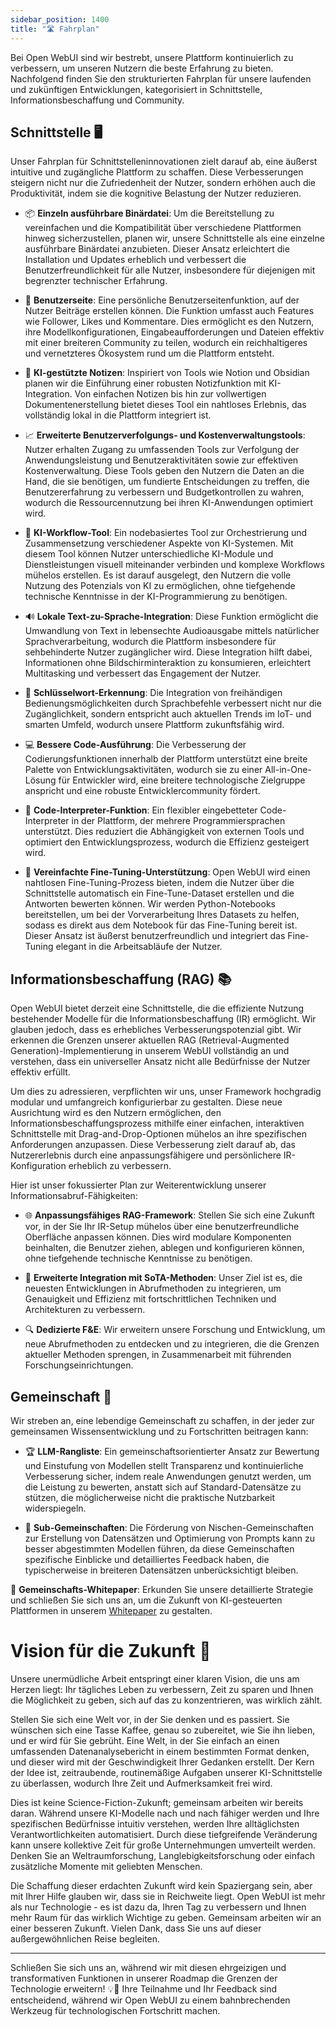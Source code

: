 ```yaml
---
sidebar_position: 1400
title: "🛣️ Fahrplan"
---
```



<TopBanners />


Bei Open WebUI sind wir bestrebt, unsere Plattform kontinuierlich zu verbessern, um unseren Nutzern die beste Erfahrung zu bieten. Nachfolgend finden Sie den strukturierten Fahrplan für unsere laufenden und zukünftigen Entwicklungen, kategorisiert in Schnittstelle, Informationsbeschaffung und Community.

## Schnittstelle 🖥️

Unser Fahrplan für Schnittstelleninnovationen zielt darauf ab, eine äußerst intuitive und zugängliche Plattform zu schaffen. Diese Verbesserungen steigern nicht nur die Zufriedenheit der Nutzer, sondern erhöhen auch die Produktivität, indem sie die kognitive Belastung der Nutzer reduzieren.

- 📦 **Einzeln ausführbare Binärdatei**: Um die Bereitstellung zu vereinfachen und die Kompatibilität über verschiedene Plattformen hinweg sicherzustellen, planen wir, unsere Schnittstelle als eine einzelne ausführbare Binärdatei anzubieten. Dieser Ansatz erleichtert die Installation und Updates erheblich und verbessert die Benutzerfreundlichkeit für alle Nutzer, insbesondere für diejenigen mit begrenzter technischer Erfahrung.

- 👤 **Benutzerseite**: Eine persönliche Benutzerseitenfunktion, auf der Nutzer Beiträge erstellen können. Die Funktion umfasst auch Features wie Follower, Likes und Kommentare. Dies ermöglicht es den Nutzern, ihre Modellkonfigurationen, Eingabeaufforderungen und Dateien effektiv mit einer breiteren Community zu teilen, wodurch ein reichhaltigeres und vernetzteres Ökosystem rund um die Plattform entsteht.

- 📝 **KI-gestützte Notizen**: Inspiriert von Tools wie Notion und Obsidian planen wir die Einführung einer robusten Notizfunktion mit KI-Integration. Von einfachen Notizen bis hin zur vollwertigen Dokumentenerstellung bietet dieses Tool ein nahtloses Erlebnis, das vollständig lokal in die Plattform integriert ist.

- 📈 **Erweiterte Benutzerverfolgungs- und Kostenverwaltungstools**: Nutzer erhalten Zugang zu umfassenden Tools zur Verfolgung der Anwendungsleistung und Benutzeraktivitäten sowie zur effektiven Kostenverwaltung. Diese Tools geben den Nutzern die Daten an die Hand, die sie benötigen, um fundierte Entscheidungen zu treffen, die Benutzererfahrung zu verbessern und Budgetkontrollen zu wahren, wodurch die Ressourcennutzung bei ihren KI-Anwendungen optimiert wird.

- 🧠 **KI-Workflow-Tool**: Ein nodebasiertes Tool zur Orchestrierung und Zusammensetzung verschiedener Aspekte von KI-Systemen. Mit diesem Tool können Nutzer unterschiedliche KI-Module und Dienstleistungen visuell miteinander verbinden und komplexe Workflows mühelos erstellen. Es ist darauf ausgelegt, den Nutzern die volle Nutzung des Potenzials von KI zu ermöglichen, ohne tiefgehende technische Kenntnisse in der KI-Programmierung zu benötigen.

- 🔊 **Lokale Text-zu-Sprache-Integration**: Diese Funktion ermöglicht die Umwandlung von Text in lebensechte Audioausgabe mittels natürlicher Sprachverarbeitung, wodurch die Plattform insbesondere für sehbehinderte Nutzer zugänglicher wird. Diese Integration hilft dabei, Informationen ohne Bildschirminteraktion zu konsumieren, erleichtert Multitasking und verbessert das Engagement der Nutzer.

- 📣 **Schlüsselwort-Erkennung**: Die Integration von freihändigen Bedienungsmöglichkeiten durch Sprachbefehle verbessert nicht nur die Zugänglichkeit, sondern entspricht auch aktuellen Trends im IoT- und smarten Umfeld, wodurch unsere Plattform zukunftsfähig wird.

- 💻 **Bessere Code-Ausführung**: Die Verbesserung der Codierungsfunktionen innerhalb der Plattform unterstützt eine breite Palette von Entwicklungsaktivitäten, wodurch sie zu einer All-in-One-Lösung für Entwickler wird, eine breitere technologische Zielgruppe anspricht und eine robuste Entwicklercommunity fördert.

- 🤖 **Code-Interpreter-Funktion**: Ein flexibler eingebetteter Code-Interpreter in der Plattform, der mehrere Programmiersprachen unterstützt. Dies reduziert die Abhängigkeit von externen Tools und optimiert den Entwicklungsprozess, wodurch die Effizienz gesteigert wird.

- 🔧 **Vereinfachte Fine-Tuning-Unterstützung**: Open WebUI wird einen nahtlosen Fine-Tuning-Prozess bieten, indem die Nutzer über die Schnittstelle automatisch ein Fine-Tune-Dataset erstellen und die Antworten bewerten können. Wir werden Python-Notebooks bereitstellen, um bei der Vorverarbeitung Ihres Datasets zu helfen, sodass es direkt aus dem Notebook für das Fine-Tuning bereit ist. Dieser Ansatz ist äußerst benutzerfreundlich und integriert das Fine-Tuning elegant in die Arbeitsabläufe der Nutzer.


## Informationsbeschaffung (RAG) 📚

Open WebUI bietet derzeit eine Schnittstelle, die die effiziente Nutzung bestehender Modelle für die Informationsbeschaffung (IR) ermöglicht. Wir glauben jedoch, dass es erhebliches Verbesserungspotenzial gibt. Wir erkennen die Grenzen unserer aktuellen RAG (Retrieval-Augmented Generation)-Implementierung in unserem WebUI vollständig an und verstehen, dass ein universeller Ansatz nicht alle Bedürfnisse der Nutzer effektiv erfüllt.

Um dies zu adressieren, verpflichten wir uns, unser Framework hochgradig modular und umfangreich konfigurierbar zu gestalten. Diese neue Ausrichtung wird es den Nutzern ermöglichen, den Informationsbeschaffungsprozess mithilfe einer einfachen, interaktiven Schnittstelle mit Drag-and-Drop-Optionen mühelos an ihre spezifischen Anforderungen anzupassen. Diese Verbesserung zielt darauf ab, das Nutzererlebnis durch eine anpassungsfähigere und persönlichere IR-Konfiguration erheblich zu verbessern.

Hier ist unser fokussierter Plan zur Weiterentwicklung unserer Informationsabruf-Fähigkeiten:

- 🌐 **Anpassungsfähiges RAG-Framework**: Stellen Sie sich eine Zukunft vor, in der Sie Ihr IR-Setup mühelos über eine benutzerfreundliche Oberfläche anpassen können. Dies wird modulare Komponenten beinhalten, die Benutzer ziehen, ablegen und konfigurieren können, ohne tiefgehende technische Kenntnisse zu benötigen.

- 🔄 **Erweiterte Integration mit SoTA-Methoden**: Unser Ziel ist es, die neuesten Entwicklungen in Abrufmethoden zu integrieren, um Genauigkeit und Effizienz mit fortschrittlichen Techniken und Architekturen zu verbessern.

- 🔍 **Dedizierte F&E**: Wir erweitern unsere Forschung und Entwicklung, um neue Abrufmethoden zu entdecken und zu integrieren, die die Grenzen aktueller Methoden sprengen, in Zusammenarbeit mit führenden Forschungseinrichtungen.

## Gemeinschaft 🤝

Wir streben an, eine lebendige Gemeinschaft zu schaffen, in der jeder zur gemeinsamen Wissensentwicklung und zu Fortschritten beitragen kann:

- 🏆 **LLM-Rangliste**: Ein gemeinschaftsorientierter Ansatz zur Bewertung und Einstufung von Modellen stellt Transparenz und kontinuierliche Verbesserung sicher, indem reale Anwendungen genutzt werden, um die Leistung zu bewerten, anstatt sich auf Standard-Datensätze zu stützen, die möglicherweise nicht die praktische Nutzbarkeit widerspiegeln.

- 👥 **Sub-Gemeinschaften**: Die Förderung von Nischen-Gemeinschaften zur Erstellung von Datensätzen und Optimierung von Prompts kann zu besser abgestimmten Modellen führen, da diese Gemeinschaften spezifische Einblicke und detailliertes Feedback haben, die typischerweise in breiteren Datensätzen unberücksichtigt bleiben.

🔗 **Gemeinschafts-Whitepaper**: Erkunden Sie unsere detaillierte Strategie und schließen Sie sich uns an, um die Zukunft von KI-gesteuerten Plattformen in unserem [Whitepaper](https://openwebui.com/assets/files/whitepaper.pdf) zu gestalten.


# Vision für die Zukunft 🔭

Unsere unermüdliche Arbeit entspringt einer klaren Vision, die uns am Herzen liegt: Ihr tägliches Leben zu verbessern, Zeit zu sparen und Ihnen die Möglichkeit zu geben, sich auf das zu konzentrieren, was wirklich zählt.

Stellen Sie sich eine Welt vor, in der Sie denken und es passiert. Sie wünschen sich eine Tasse Kaffee, genau so zubereitet, wie Sie ihn lieben, und er wird für Sie gebrüht. Eine Welt, in der Sie einfach an einen umfassenden Datenanalysebericht in einem bestimmten Format denken, und dieser wird mit der Geschwindigkeit Ihrer Gedanken erstellt. Der Kern der Idee ist, zeitraubende, routinemäßige Aufgaben unserer KI-Schnittstelle zu überlassen, wodurch Ihre Zeit und Aufmerksamkeit frei wird.

Dies ist keine Science-Fiction-Zukunft; gemeinsam arbeiten wir bereits daran. Während unsere KI-Modelle nach und nach fähiger werden und Ihre spezifischen Bedürfnisse intuitiv verstehen, werden Ihre alltäglichsten Verantwortlichkeiten automatisiert. Durch diese tiefgreifende Veränderung kann unsere kollektive Zeit für große Unternehmungen umverteilt werden. Denken Sie an Weltraumforschung, Langlebigkeitsforschung oder einfach zusätzliche Momente mit geliebten Menschen.

Die Schaffung dieser erdachten Zukunft wird kein Spaziergang sein, aber mit Ihrer Hilfe glauben wir, dass sie in Reichweite liegt. Open WebUI ist mehr als nur Technologie - es ist dazu da, Ihren Tag zu verbessern und Ihnen mehr Raum für das wirklich Wichtige zu geben. Gemeinsam arbeiten wir an einer besseren Zukunft. Vielen Dank, dass Sie uns auf dieser außergewöhnlichen Reise begleiten.

---

Schließen Sie sich uns an, während wir mit diesen ehrgeizigen und transformativen Funktionen in unserer Roadmap die Grenzen der Technologie erweitern! 💡🚀 Ihre Teilnahme und Ihr Feedback sind entscheidend, während wir Open WebUI zu einem bahnbrechenden Werkzeug für technologischen Fortschritt machen.